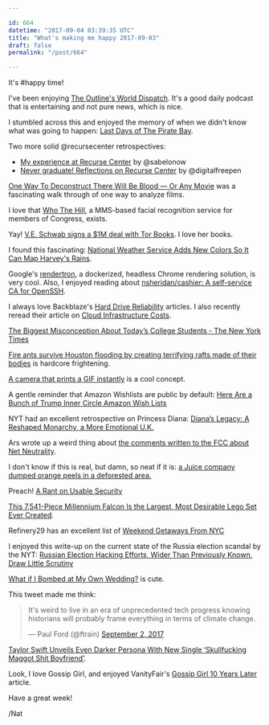 ```yaml
---

id: 664
datetime: "2017-09-04 03:39:35 UTC"
title: "What's making me happy 2017-09-03"
draft: false
permalink: "/post/664"

---
```


It's #happy time!


I've been enjoying [The Outline's World Dispatch](https://theoutline.com/post/1359/the-outline-world-dispatch). It's a good daily podcast that is entertaining and not pure news, which is nice.

I stumbled across this and enjoyed the memory of when we didn't know what was going to happen: [Last Days of The Pirate Bay](https://max.computer/blog/last-days-of-the-pirate-bay/).


Two more solid @recursecenter retrospectives:

 - [My experience at Recurse Center](http://sabelo.io/?p=950) by @sabelonow
 - [Never graduate! Reflections on Recurse Center](http://digitalfreepen.com/2017/08/25/never-graduate-reflections-recurse.html) by @digitalfreepen

[One Way To Deconstruct There Will Be Blood — Or Any Movie](https://www.youtube.com/watch?v=7KlopLcNC1Y&feature=youtu.be) was a fascinating walk through of one way to analyze films.

I love that [Who The Hill](https://github.com/newsdev/who_the_hill), a MMS-based facial recognition service for members of Congress, exists.

Yay! [V.E. Schwab signs a $1M deal with Tor Books](http://ew.com/books/2017/08/28/v-e-schwab-signs-1m-deal-with-tor-books/amp/). I love her books.

I found this fascinating: [National Weather Service Adds New Colors So It Can Map Harvey's Rains](http://www.npr.org/sections/thetwo-way/2017/08/28/546776542/national-weather-service-adds-new-colors-so-it-can-map-harveys-rains).

Google's [rendertron](https://github.com/GoogleChrome/rendertron), a dockerized, headless Chrome rendering solution, is very cool. Also, I enjoyed reading about [nsheridan/cashier: A self-service CA for OpenSSH](https://github.com/nsheridan/cashier).

I always love Backblaze's [Hard Drive Reliability](https://www.backblaze.com/blog/hard-drive-failure-stats-q2-2017/) articles. I also recently reread their article on [Cloud Infrastructure Costs](https://www.backblaze.com/blog/cost-of-cloud-storage/).

[The Biggest Misconception About Today’s College Students - The New York Times](https://www.nytimes.com/2017/08/28/opinion/community-college-misconception.html)

[Fire ants survive Houston flooding by creating terrifying rafts made of their bodies](http://mashable.com/2017/08/28/fire-ants-float-houston-flood-harvey/#vmsWDejWEiq3) is hardcore frightening.

[A camera that prints a GIF instantly](https://imgur.com/gallery/CG9w4) is a cool concept.

A gentle reminder that Amazon Wishlists are public by default: [Here Are a Bunch of Trump Inner Circle Amazon Wish Lists](https://www.wired.com/story/trump-world-amazon-wish-lists)

NYT had an excellent retrospective on Princess Diana: [Diana’s Legacy: A Reshaped Monarchy, a More Emotional U.K.](https://nyti.ms/2wpNrnD)

Ars wrote up a weird thing about [the comments written to the FCC about Net Neutrality](https://arstechnica.com/tech-policy/2017/08/isp-funded-study-finds-huge-support-for-keeping-current-net-neutrality-rules/).

I don't know if this is real, but damn, so neat if it is: [a Juice company dumped orange peels in a deforested area.](http://shareably.co/juice-company-orange-peels/?tse_id=INF_bdf682f08b3b11e7a7253d7eefa2109b)

Preach! [A Rant on Usable Security](https://blog.jessfraz.com/post/a-rant-on-usable-security/)

[This 7,541-Piece Millennium Falcon Is the Largest, Most Desirable Lego Set Ever Created](https://io9.gizmodo.com/this-7-541-piece-millennium-falcon-is-the-largest-most-1798426562).

Refinery29 has an excellent list of [Weekend Getaways From NYC](http://www.refinery29.com/day-trips-around-nyc)

I enjoyed this write-up on the current state of the Russia election scandal by the NYT: [Russian Election Hacking Efforts, Wider Than Previously Known, Draw Little Scrutiny](https://www.nytimes.com/2017/09/01/us/politics/russia-election-hacking.html)

[What if I Bombed at My Own Wedding?](https://mobile.nytimes.com/2017/09/01/opinion/sunday/what-if-i-bombed-at-my-own-wedding.html?_r=0&referer=https://t.co/QdAhICJMO6?amp=1) is cute.

This tweet made me think: <blockquote class="twitter-tweet" data-lang="en"><p lang="en" dir="ltr">It&#39;s weird to live in an era of unprecedented tech progress knowing historians will probably frame everything in terms of climate change.</p>&mdash; Paul Ford (@ftrain) <a href="https://twitter.com/ftrain/status/903985756640866307">September 2, 2017</a></blockquote>
<script async src="//platform.twitter.com/widgets.js" charset="utf-8"></script>

[Taylor Swift Unveils Even Darker Persona With New Single ‘Skullfucking Maggot Shit Boyfriend’](http://www.theonion.com/article/taylor-swift-unveils-even-darker-persona-new-singl-56826).

Look, I love Gossip Girl, and enjoyed VanityFair's [Gossip Girl 10 Years Later](https://www.vanityfair.com/hollywood/2017/08/gossip-girl-ten-year-anniversary/amp) article.

Have a great week!

/Nat

